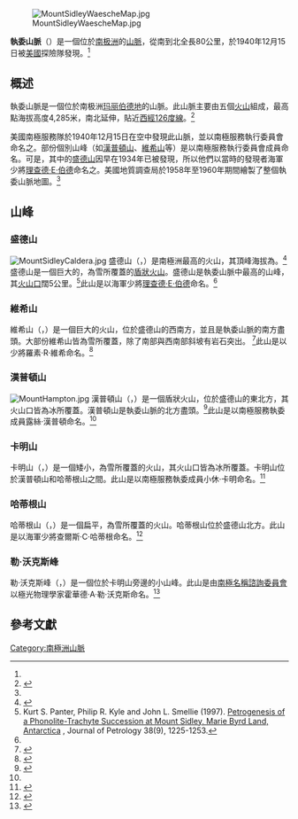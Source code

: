{{coord|76.50|S|126.06|W|type:landmark_region:US|display=title}}

[[File:MountSidleyWaescheMap.jpg|thumb]]

'''執委山脈'''（{{lang-en|Executive Committee Range}}）是一個位於[[南极洲|南极洲]]的[[山脈|山脈]]，從南到北全長80公里，於1940年12月15日被[[美國|美國]]探險隊發現。<ref name=gnis/>

==概述==
執委山脈是一個位於南极洲[[玛丽伯德地|玛丽伯德地]]的山脈。此山脈主要由五個[[火山|火山]]組成，最高點海拔高度4,285米，南北延伸{{convert|80|km|mi|abbr=on}}，貼近[[西經126度線|西經126度線]]。<ref name=gnis>{{cite gnis|type=antarid|id=4688|name=Sentinel Range|accessdate=2005-07-03}}</ref>

美國南極服務隊於1940年12月15日在空中發現此山脈，並以南極服務執行委員會命名之。部份個別山峰（如[[漢普頓山|漢普頓山]]、[[維希山|維希山]]等）是以南極服務執行委員會成員命名。可是，其中的[[盛德山|盛德山]]因早在1934年已被發現，所以他們以當時的發現者海軍少將[[理查德·E·伯德|理查德·E·伯德]]命名之。美國地質調查局於1958年至1960年期間繪製了整個執委山脈地圖。<ref name=gnis/>

== 山峰 ==
===盛德山===
[[Image:MountSidleyCaldera.jpg|right]]
盛德山（{{lang en|Mount Sidley}}，{{coord|77.02|S|126.06|W|type:landmark_region:US|display=inline}}）是南極洲最高的火山，其頂峰海拔為{{Convert|4181|-|4285|m|ft|0}}。<ref name="peaklist">{{Cite web |url=http://www.peaklist.org/WWlists/ultras/antarctica.html |title=Antarctica on peaklist.org |accessdate=2013-06-08 |archive-date=2018-09-08 |archive-url=https://web.archive.org/web/20180908031353/http://www.peaklist.org/WWlists/ultras/antarctica.html |dead-url=yes }}</ref>盛德山是一個巨大的，為雪所覆蓋的[[盾狀火山|盾狀火山]]。盛德山是執委山脈中最高的山峰，其[[火山口|火山口]]闊5公里。<ref>Kurt S. Panter, Philip R. Kyle and John L. Smellie (1997). [http://www.oxfordjournals.org/our_journals/petroj/online/Volume_38/Issue_09/html/ega054_gml.html Petrogenesis of a Phonolite-Trachyte Succession at Mount Sidley, Marie Byrd Land, Antarctica] {{Wayback|url=http://www.oxfordjournals.org/our_journals/petroj/online/Volume_38/Issue_09/html/ega054_gml.html |date=20110524083114 }}, Journal of Petrology 38(9), 1225-1253.</ref>此山是以海軍少將[[理查德·E·伯德|理查德·E·伯德]]命名。<ref name=gnis/>

===維希山===
維希山（{{lang en|Mount Waesche}}，{{coord|77.10|S|126.54|W|type:landmark_region:US|display=inline}}）是一個巨大的火山，位於盛德山的西南方，並且是執委山脈的南方盡頭。大部份維希山皆為雪所覆蓋，除了南部與西南部斜坡有岩石突出。 <ref name="#1">{{cite book | last = LeMasurier | first = W. E. | coauthors = Thomson, J. W. (eds.) | title = Volcanoes of the Antarctic Plate and Southern Oceans | publisher = [[American_Geophysical_Union|American Geophysical Union]] | year = 1990 | isbn = 0-87590-172-7 | page = 512 pp }}</ref>此山是以少將羅素·R·維希命名。<ref>{{cite gvp|vnum=1900-024|name=Waesche}}</ref>

===漢普頓山===
[[File:MountHampton.jpg|right]]
漢普頓山（{{lang en|Mount Hampton}}，{{coord|76.29|S|125.48|W|type:landmark_region:US|display=inline}}）是一個盾狀火山，位於盛德山的東北方，其火山口皆為冰所覆蓋。漢普頓山是執委山脈的北方盡頭。<ref>{{gnis|type=antarid|6302}}</ref>此山是以南極服務執委成員露絲·漢普頓命名。<ref name="#1"/>

=== 卡明山 ===
卡明山（{{lang en|Mount Cumming}}，{{coord|76|40|S|125|48|W|type:mountain}}）是一個矮小，為雪所覆蓋的火山，其火山口皆為冰所覆蓋。卡明山位於漢普頓山和哈蒂根山之間。此山是以南極服務執委成員小休·卡明命名。<ref>{{cite gnis|type=antarid|id=3402|name=Mount Cumming|accessdate=2010-06-02}}</ref>

=== 哈蒂根山 ===
哈蒂根山（{{lang en|Mount Hartigan}}，{{coord|76|52|S|126|00|W|type:mountain}}）是一個扁平，為雪所覆蓋的火山。哈蒂根山位於盛德山北方。此山是以海軍少將查爾斯·C·哈蒂根命名。<ref>{{cite gnis|type=antarid|id=6439|name=Mount Hartigan|accessdate=2010-06-02}}</ref>

=== 勒·沃克斯峰 ===
勒·沃克斯峰（{{lang en|Le Vaux Peak}}，{{coord|76|40|S|125|43|W|type:mountain}}）是一個位於卡明山旁邊的小山峰。此山是由[[南極名稱諮詢委員會|南極名稱諮詢委員會]]以極光物理學家霍華德·A·勒·沃克斯命名。<ref>{{cite gnis|type=antarid|id=8759|name=Le Vaux Peak|accessdate=2008-04-07}}</ref>

==參考文獻==
{{reflist|2}}

[[Category:南極洲山脈|Category:南極洲山脈]]